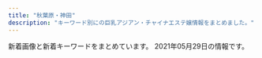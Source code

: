```yaml
---
title: "秋葉原・神田"
description: "キーワード別にの巨乳アジアン・チャイナエステ嬢情報をまとめました。"
---
```


新着画像と新着キーワードをまとめています。
2021年05月29日の情報です。

<DmmAffiliateIns />
<KeywordTable
  shops={
    [
    {
        "img_links": [
            "http://refresh-salon.tokyo/images/st/st_mariko.jpg",
            "http://refresh-salon.tokyo/images/st/st_yuuna.jpg",
            "http://refresh-salon.tokyo/images/st/st_aiko.jpg",
            "http://refresh-salon.tokyo/images/st/st_koko.jpg",
            "http://refresh-salon.tokyo/images/st/st_risa.jpg",
            "http://refresh-salon.tokyo/images/st/st_nana.jpg",
            "http://refresh-salon.tokyo/images/topimage/main2.jpg",
            "http://refresh-salon.tokyo/images/st/st_miko.jpg",
            "http://refresh-salon.tokyo/images/st/st_anna.jpg",
            "http://refresh-salon.tokyo/images/st/st_rin.jpg",
            "http://refresh-salon.tokyo/images/st/st_mei.jpg",
            "http://refresh-salon.tokyo/images/st/st_momo.jpg",
            "http://refresh-salon.tokyo/images/st/st_miya.jpg",
            "http://refresh-salon.tokyo/images/st/st_junko.jpg",
            "http://refresh-salon.tokyo/images/st/st_saya.jpg"
        ],
        "name": "\u3082\u307f\u697d",
        "station": "JR\u795e\u7530\u99c5\u897f\u53e3",
        "keywords": {
            "E": 5,
            "\u4e73": 4,
            "F": 4,
            "D": 18,
            "G": 4,
            "C": 41,
            "\u5de8\u4e73": 2,
            "\u80f8": 3
        },
        "url": "http://refresh-salon.tokyo/"
    },
    {
        "img_links": [
            "http://belire.este.work/nav-005.png",
            "http://belire.este.work/tel.png",
            "http://belire.este.work/s.jpg",
            "http://belire.este.work/2/uploadimg/1617950122.jpg",
            "http://belire.este.work/2/uploadimg/1610605808.jpg",
            "http://belire.este.work/2/uploadimg/1610605976.jpg",
            "http://belire.este.work/2/uploadimg/1610605327.jpg",
            "http://belire.este.work/no.png",
            "http://belire.este.work/nav-001.png",
            "http://belire.este.work/2/uploadimg/1615208613.jpg",
            "http://belire.este.work/2/uploadimg/1615207989.jpeg",
            "http://belire.este.work/2/uploadimg/1610605742.jpg",
            "http://belire.este.work/nav-006.png",
            "http://belire.este.work/2/uploadimg/1610605548.jpg",
            "http://belire.este.work/2/uploadimg/1610605781.jpg",
            "http://belire.este.work/nav-003.png",
            "http://belire.este.work/2/uploadimg/1610605371.jpg",
            "http://belire.este.work/2/uploadimg/1610605615.jpg",
            "http://belire.este.work/2/uploadimg/1610605894.jpg",
            "http://belire.este.work/nav-004.png",
            "http://belire.este.work/2/uploadimg/1610605467.jpg",
            "http://belire.este.work/2/uploadimg/1610605582.jpg",
            "http://belire.este.work/2/uploadimg/1610605644.jpg",
            "http://belire.este.work/nav-002.png",
            "http://belire.este.work/2/uploadimg/1610605503.jpg"
        ],
        "station": "JR\u79cb\u8449\u539f\u99c5\u662d\u548c\u901a\u308a\u53e3",
        "keywords": {
            "D": 13,
            "83": 1,
            "98": 1,
            "C": 1,
            "G": 1,
            "86": 14,
            "\u30bb\u30af\u30b7\u30fc": 1
        },
        "name": "BELIRE \uff5e\u30d9\u30ea\u30fc\u30eb\uff5e",
        "url": "http://belire.este.work/"
    },
    {
        "img_links": [
            "http://junpu.jpest.net/images/telhead.jpg",
            "http://junpuadmin.jpest.net/uploads/2021/04/FF662B56-20CE-482B-9517-98A6DB2CC26A-e1619497814830.jpeg",
            "http://junpuadmin.jpest.net/uploads/2021/03/641F6A7D-7990-40AA-AE7C-380F7849AD7D-e1617202823729.jpeg",
            "http://junpuadmin.jpest.net/uploads/2021/04/5958DE27-066A-4782-B520-C093141DC898.jpeg",
            "http://junpuadmin.jpest.net/uploads/2021/05/523D3BC3-8159-4983-A1AB-E39505943B34-e1620651804304.jpeg",
            "http://junpuadmin.jpest.net/uploads/2021/04/553AF37D-7AB5-42D8-81C8-0BFF8A42C3A0-e1619497784482.jpeg",
            "http://junpu.jpest.net/images/telb1.jpg",
            "http://junpu.jpest.net/images/tt.jpg",
            "http://junpuadmin.jpest.net/uploads/2021/03/5.jpeg",
            "http://junpu.jpest.net/images/b1.jpg",
            "http://junpuadmin.jpest.net/uploads/2021/03/6.jpeg",
            "http://junpu.jpest.net/images/footer.jpg",
            "http://junpuadmin.jpest.net/uploads/2021/03/2.jpeg",
            "http://junpuadmin.jpest.net/uploads/2021/05/CA1470F1-778B-4224-B6DC-D7AEF7F2CD8C-e1620652051444.jpeg",
            "http://junpuadmin.jpest.net/uploads/2021/03/4.jpeg",
            "http://junpu.jpest.net/images/sys.png",
            "http://junpuadmin.jpest.net/uploads/2021/03/9D21D2BE-93E6-4BA6-A5ED-CE87FADAEED5-e1617202846703.jpeg",
            "http://junpuadmin.jpest.net/uploads/2021/05/7E5BBF8A-03C2-400D-ADFB-CD31D0419175-e1620651829966.jpeg",
            "http://junpu.jpest.net/images/head.jpg",
            "http://junpu.jpest.net/images/tiao.jpg",
            "http://junpu.jpest.net/images/r4.jpg",
            "http://junpuadmin.jpest.net/uploads/2021/03/3-1.jpeg",
            "http://junpuadmin.jpest.net/uploads/2021/03/7.jpeg"
        ],
        "name": "\u795e\u7530\u5b66\u5712",
        "station": "JR\u795e\u7530\u99c5\u5317\u53e3",
        "url": "http://junpu.jpest.net/",
        "keywords": {
            "87": 1,
            "90": 1,
            "C": 3,
            "88": 2,
            "89": 1,
            "D": 2
        }
    },
    {
        "name": "\u30d1\u30f3\u30c0\u30de\u30c3\u30b5\u30fc\u30b8",
        "keywords": {},
        "station": "JR\u79cb\u8449\u539f\u99c5\u662d\u548c\u901a\u308a\u53e3",
        "url": "https://yumegokochi1.com/",
        "img_links": [
            "https://yumegokochi1.com/_src/49451739/s__37322773.jpg",
            "https://yumegokochi1.com/_src/49451708/img20200921221149975618.png",
            "https://yumegokochi1.com/_src/49451690/tel.png",
            "https://yumegokochi1.com/_src/49451714/img20200920211111185467.png",
            "https://yumegokochi1.com/_src/49451710/gettyimages-1124713982.jpg",
            "https://yumegokochi1.com/_src/55217511/0c95e25e-714f-4694-8eef-4c2b56b7b26d.jpg",
            "https://yumegokochi1.com/_src/49451698/img20200920211111185467.png",
            "https://yumegokochi1.com/_src/49451751/s__37707790.jpg",
            "https://yumegokochi1.com/_src/49451704/img20200921221149975618.png",
            "https://yumegokochi1.com/_src/49451706/img20200921221149975618.png",
            "https://yumegokochi1.com/_src/49800727/1.jpg",
            "https://yumegokochi1.com/_src/55217509/1195bb54-42ae-4ce1-a948-abcf52be2a7c.jpg",
            "https://yumegokochi1.com/_src/49801147/1.jpg",
            "https://yumegokochi1.com/_src/55217501/6990384c-3515-4833-8cda-d2f79c2cc75a.jpg",
            "https://yumegokochi1.com/_src/55217503/426fd58b-9de8-45c4-a8e1-43f1d9723af9.jpg",
            "https://yumegokochi1.com/_src/49451694/img20200920141422782540.png",
            "https://yumegokochi1.com/_src/53271233/hinamatsuri.png",
            "https://yumegokochi1.com/_src/55217505/2c753258-4b4a-4436-bb01-dddebc1a6933.jpg",
            "https://yumegokochi1.com/_src/55217507/214f3b06-7a93-4435-b67c-653f20247784.jpg",
            "https://yumegokochi1.com/_src/49451762/9dfc3519-db15-4421-9d5a-72bca41cf758.jpg",
            "https://yumegokochi1.com/_src/49451725/img20200920211111185467.png",
            "https://yumegokochi1.com/_src/49451712/gettyimages-1124713982.jpg",
            "https://yumegokochi1.com/_src/49451804/9dfc3519-db15-4421-9d5a-72bca41cf758.jpg"
        ]
    },
    {
        "img_links": [
            "http://chou-massage.work/img/st4.jpg",
            "http://chou-massage.work/sp/img/acc.jpg",
            "http://chou-massage.work/sp/img/mo.png",
            "http://chou-massage.work/img/sta15.jpg",
            "http://chou-massage.work/img/mo.png",
            "http://chou-massage.work/sp/img/sta2.jpg",
            "http://chou-massage.work/sp/img/st3.jpg",
            "http://chou-massage.work/img/koko_468x60.png",
            "http://chou-massage.work/sp/img/fla-2.jpg",
            "http://chou-massage.work/img/st3.jpg",
            "http://chou-massage.work/sp/img/st1.jpg",
            "http://chou-massage.work/sp/img/sta1.jpg",
            "http://chou-massage.work/sp/img/sta4.jpg",
            "http://chou-massage.work/sp/img/koko_468x60.png",
            "http://chou-massage.work/sp/img/st14.jpg",
            "http://chou-massage.work/img/st15.jpg",
            "http://chou-massage.work/img/fla-2.jpg",
            "http://chou-massage.work/img/sta4.jpg",
            "http://chou-massage.work/sp/img/botton.jpg",
            "http://chou-massage.work/img/fla-1.jpg",
            "http://chou-massage.work/sp/img/sta12.jpg",
            "http://chou-massage.work/sp/img/sta14.jpg",
            "http://chou-massage.work/img/sta12.jpg",
            "http://chou-massage.work/sp/img/st2.jpg",
            "http://chou-massage.work/img/sta2.jpg",
            "http://chou-massage.work/sp/img/sta15.jpg",
            "http://chou-massage.work/img/nos.jpg",
            "http://chou-massage.work/sp/img/st15.jpg",
            "http://chou-massage.work/img/botton.jpg",
            "http://chou-massage.work/img/st14.jpg",
            "http://chou-massage.work/img/st12.jpg",
            "http://chou-massage.work/sp/img/sta17.jpg",
            "http://chou-massage.work/img/sta17.jpg",
            "http://chou-massage.work/img/fla-3.jpg",
            "http://chou-massage.work/sp/img/fla-3.jpg",
            "http://chou-massage.work/img/sta3.jpg",
            "http://chou-massage.work/sp/img/st4.jpg",
            "http://chou-massage.work/sp/img/nos.jpg",
            "http://chou-massage.work/sp/img/fla-1.jpg",
            "http://chou-massage.work/sp/img/st12.jpg",
            "http://chou-massage.work/img/sta14.jpg",
            "http://chou-massage.work/img/acc.jpg",
            "http://chou-massage.work/sp/img/st17.jpg",
            "http://chou-massage.work/sp/img/sta3.jpg",
            "http://chou-massage.work/img/st1.jpg",
            "http://chou-massage.work/img/st17.jpg",
            "http://chou-massage.work/img/sta1.jpg",
            "http://chou-massage.work/img/st2.jpg"
        ],
        "url": "http://chou-massage.work/",
        "station": "JR\u795e\u7530\u99c5\u897f\u53e3",
        "keywords": {
            "F": 2,
            "87": 4,
            "86": 10,
            "D": 12,
            "E": 10,
            "88": 8,
            "85": 2,
            "C": 30
        },
        "name": "\u8776"
    },
    {
        "img_links": [
            "http://yu-ai.work/img/st22.jpg",
            "http://yu-ai.work/img/st24.jpg",
            "http://yu-ai.work/img/sta17.jpg",
            "http://yu-ai.work/img/sta14.jpg",
            "http://yu-ai.work/img/st15.jpg",
            "http://yu-ai.work/img/sc15.jpg",
            "http://yu-ai.work/img/sta23.jpg",
            "http://yu-ai.work/sp/img/acc2.jpg",
            "http://yu-ai.work/img/sc10.jpg",
            "http://yu-ai.work/img/st010.jpg",
            "http://yu-ai.work/img/sc9.jpg",
            "http://yu-ai.work/sp/img/sys.jpg",
            "http://yu-ai.work/img/st0013.jpg",
            "http://yu-ai.work/img/sta13.jpg",
            "http://yu-ai.work/img/st14.jpg",
            "http://yu-ai.work/sp/img/t-r.jpg",
            "http://yu-ai.work/sp/img/pc.jpg",
            "http://yu-ai.work/sp/img/add.jpg",
            "http://yu-ai.work/img/st16.jpg",
            "http://yu-ai.work/img/sta12.jpg",
            "http://yu-ai.work/sp/img/sta24.jpg",
            "http://yu-ai.work/img/st019.jpg",
            "http://yu-ai.work/sp/img/sta9.jpg",
            "http://yu-ai.work/sp/img/p24.jpg",
            "http://yu-ai.work/sp/img/sta23.jpg",
            "http://yu-ai.work/img/sta22.jpg",
            "http://yu-ai.work/sp/img/sta14.jpg",
            "http://yu-ai.work/img/sc19.jpg",
            "http://yu-ai.work/img/st19.jpg",
            "http://yu-ai.work/img/sc22.jpg",
            "http://yu-ai.work/img/sc18.jpg",
            "http://yu-ai.work/sp/img/sta20.jpg",
            "http://yu-ai.work/img/sc16.jpg",
            "http://yu-ai.work/sp/img/botton.jpg",
            "http://yu-ai.work/img/st13.jpg",
            "http://yu-ai.work/img/st9.jpg",
            "http://yu-ai.work/sp/img/sta15.jpg",
            "http://yu-ai.work/sp/img/t-o.jpg",
            "http://yu-ai.work/sp/img/sta16.jpg",
            "http://yu-ai.work/sp/img/sta12.jpg",
            "http://yu-ai.work/img/botton.jpg",
            "http://yu-ai.work/sp/img/info.jpg",
            "http://yu-ai.work/img/st0012.jpg",
            "http://yu-ai.work/img/sta24.jpg",
            "http://yu-ai.work/img/acc1.jpg",
            "http://yu-ai.work/img/st20.jpg",
            "http://yu-ai.work/img/st009.jpg",
            "http://yu-ai.work/img/sta9.jpg",
            "http://yu-ai.work/sp/img/sta22.jpg",
            "http://yu-ai.work/img/st12.jpg",
            "http://yu-ai.work/img/sta10.jpg",
            "http://yu-ai.work/img/st00022.jpg",
            "http://yu-ai.work/sp/img/cam.jpg",
            "http://yu-ai.work/img/st09.jpg",
            "http://yu-ai.work/sp/img/p10.jpg",
            "http://yu-ai.work/img/st0022.jpg",
            "http://yu-ai.work/img/sta20.jpg",
            "http://yu-ai.work/img/st014.jpg",
            "http://yu-ai.work/sp/img/sta13.jpg",
            "http://yu-ai.work/img/st17.jpg",
            "http://yu-ai.work/img/st0018.jpg",
            "http://yu-ai.work/img/st23.jpg",
            "http://yu-ai.work/sp/img/acc1.jpg",
            "http://yu-ai.work/sp/img/p18.jpg",
            "http://yu-ai.work/img/st020.jpg",
            "http://yu-ai.work/sp/img/t-t.jpg",
            "http://yu-ai.work/sp/img/t-s.jpg",
            "http://yu-ai.work/img/sta19.jpg",
            "http://yu-ai.work/sp/img/pic.jpg",
            "http://yu-ai.work/img/st10.jpg",
            "http://yu-ai.work/img/acc2.jpg",
            "http://yu-ai.work/img/sta18.jpg",
            "http://yu-ai.work/img/sc20.jpg",
            "http://yu-ai.work/sp/img/p23.jpg",
            "http://yu-ai.work/img/sta16.jpg",
            "http://yu-ai.work/img/st013.jpg",
            "http://yu-ai.work/sp/img/sta17.jpg",
            "http://yu-ai.work/sp/img/sta18.jpg",
            "http://yu-ai.work/img/men-es-ran.jpg",
            "http://yu-ai.work/img/st015.jpg",
            "http://yu-ai.work/img/sc23.jpg",
            "http://yu-ai.work/sp/img/sta10.jpg",
            "http://yu-ai.work/img/fla.jpg",
            "http://yu-ai.work/img/sc24.jpg",
            "http://yu-ai.work/img/acc3.jpg",
            "http://yu-ai.work/sp/img/tit.jpg",
            "http://yu-ai.work/sp/img/tel.jpg",
            "http://yu-ai.work/img/sta15.jpg",
            "http://yu-ai.work/sp/img/acc3.jpg",
            "http://yu-ai.work/img/sc13.jpg",
            "http://yu-ai.work/sp/img/t-a.jpg",
            "http://yu-ai.work/img/head.jpg",
            "http://yu-ai.work/sp/img/time.jpg",
            "http://yu-ai.work/img/st022.jpg",
            "http://yu-ai.work/img/sc17.jpg",
            "http://yu-ai.work/img/sc12.jpg",
            "http://yu-ai.work/img/st012.jpg",
            "http://yu-ai.work/img/nos.jpg",
            "http://yu-ai.work/img/sc14.jpg",
            "http://yu-ai.work/sp/img/sta19.jpg"
        ],
        "keywords": {
            "D": 29,
            "C": 30,
            "F": 1,
            "85": 24,
            "89": 1,
            "E": 3,
            "87": 6,
            "84": 6,
            "86": 5
        },
        "url": "http://yu-ai.work/",
        "station": "JR\u79cb\u8449\u539f\u99c5\u662d\u548c\u901a\u308a\u53e3",
        "name": "\u7652\u611b"
    },
    {
        "name": "AKB",
        "img_links": [
            "http://x-akb.info/img/st35.jpg",
            "http://x-akb.info/img/t2.jpg",
            "http://x-akb.info/img/st46.jpg",
            "http://x-akb.info/img/p-43.jpg",
            "http://x-akb.info/img/st0035.jpg",
            "http://x-akb.info/img/st50.jpg",
            "http://x-akb.info/img/t3.jpg",
            "http://x-akb.info/img/st043.jpg",
            "http://x-akb.info/img/p-44.jpg",
            "http://x-akb.info/img/p-50.jpg",
            "http://x-akb.info/img/p-49.jpg",
            "http://x-akb.info/img/st36.jpg",
            "http://x-akb.info/img/st035.jpg",
            "http://x-akb.info/img/st44.jpg",
            "http://x-akb.info/img/p-36.jpg",
            "http://x-akb.info/img/p-45.jpg",
            "http://asakusabashi.analytics.qlook.net/counter.png",
            "http://x-akb.info/img/p-35.jpg",
            "http://x-akb.info/img/st34.jpg",
            "http://x-akb.info/img/st49.jpg",
            "http://x-akb.info/img/st42.jpg",
            "http://x-akb.info/img/st0043.jpg",
            "http://x-akb.info/img/bottom.png",
            "http://x-akb.info/img/p-40.jpg",
            "http://x-akb.info/img/st45.jpg",
            "http://x-akb.info/img/p-46.jpg",
            "http://x-akb.info/img/p-34.jpg",
            "http://x-akb.info/img/st40.jpg",
            "http://x-akb.info/img/p-42.jpg",
            "http://x-akb.info/img/mo.png",
            "http://x-akb.info/img/nos.jpg",
            "http://x-akb.info/img/t1.jpg"
        ],
        "keywords": {
            "85": 1,
            "F": 1,
            "84": 1,
            "86": 4,
            "D": 10,
            "87": 5,
            "C": 19
        },
        "url": "http://x-akb.info/",
        "station": "JR\u6d45\u8349\u6a4b\u99c5\u6771\u53e3"
    },
    {
        "station": "\u6d45\u8349\u6a4b\u99c5",
        "img_links": [
            "http://yume-massage.info/sp/img/info.jpg",
            "http://yume-massage.info/sp/img/kan.jpg",
            "http://yume-massage.info/sp/img/s1.jpg",
            "http://yume-massage.info/sp/img/sys.jpg",
            "http://yume-massage.info/img/st10.jpg",
            "http://yume-massage.info/sp/img/add.jpg",
            "http://yume-massage.info/sp/img/tit.jpg",
            "http://yume-massage.info/img/mo.png",
            "http://yume-massage.info/img/xmas.png",
            "http://yume-massage.info/sp/img/p-9.jpg",
            "http://yume-massage.info/sp/img/s10.jpg",
            "http://yume-massage.info/sp/img/add2.jpg",
            "http://yume-massage.info/img/st3.jpg",
            "http://yume-massage.info/img/st5.jpg",
            "http://yume-massage.info/img/s1.jpg",
            "http://yume-massage.info/sp/img/t-o.jpg",
            "http://yume-massage.info/sp/img/botton.jpg",
            "http://yume-massage.info/img/sta7.jpg",
            "http://yume-massage.info/sp/img/s6.jpg",
            "http://yume-massage.info/img/sta9.jpg",
            "http://yume-massage.info/sp/img/cam.jpg",
            "http://yume-massage.info/img/s4.jpg",
            "http://yume-massage.info/img/sta1.jpg",
            "http://yume-massage.info/sp/img/tel.jpg",
            "http://yume-massage.info/img/st1.jpg",
            "http://yume-massage.info/img/st06.jpg",
            "http://yume-massage.info/img/r9.jpg",
            "http://yume-massage.info/img/s10.jpg",
            "http://yume-massage.info/sp/img/t-a.jpg",
            "http://yume-massage.info/sp/img/s4.jpg",
            "http://yume-massage.info/sp/img/t-s.jpg",
            "http://yume-massage.info/sp/img/t-t.jpg",
            "http://yume-massage.info/img/sta8.jpg",
            "http://yume-massage.info/img/st6.jpg",
            "http://yume-massage.info/sp/img/p-6.jpg",
            "http://yume-massage.info/sp/img/s8.jpg",
            "http://yume-massage.info/img/s9.jpg",
            "http://yume-massage.info/img/kan.jpg",
            "http://yume-massage.info/sp/img/time.jpg",
            "http://yume-massage.info/img/sta10.jpg",
            "http://yume-massage.info/sp/img/t-r.jpg",
            "http://yume-massage.info/sp/img/s9.jpg",
            "http://yume-massage.info/img/botton.jpg",
            "http://yume-massage.info/img/s6.jpg",
            "http://yume-massage.info/img/st8.jpg",
            "http://yume-massage.info/img/head.jpg",
            "http://yume-massage.info/img/head2.jpg",
            "http://yume-massage.info/sp/img/pc.jpg",
            "http://yume-massage.info/img/st9.jpg",
            "http://yume-massage.info/img/st4.jpg",
            "http://yume-massage.info/img/nos.jpg",
            "http://yume-massage.info/img/s7.jpg",
            "http://yume-massage.info/sp/img/s7.jpg",
            "http://yume-massage.info/img/sta6.jpg",
            "http://yume-massage.info/sp/img/p-10.jpg",
            "http://yume-massage.info/img/st7.jpg",
            "http://yume-massage.info/img/st2.jpg",
            "http://yume-massage.info/img/sta4.jpg",
            "http://yume-massage.info/img/s8.jpg",
            "http://yume-massage.info/sp/img/pic.jpg"
        ],
        "keywords": {
            "D": 7,
            "84": 3,
            "88": 3,
            "87": 6,
            "86": 3,
            "C": 20,
            "85": 2,
            "E": 7
        },
        "url": "http://yume-massage.info/",
        "name": "\u5922"
    },
    {
        "url": "http://www.asakusabashi-est.xyz/",
        "img_links": [
            "http://www.asakusabashi-est.xyz/images/staff/6.jpg",
            "http://www.asakusabashi-est.xyz/images/top/t2.jpg",
            "http://www.asakusabashi-est.xyz/images/top/t3.png",
            "http://www.asakusabashi-est.xyz/images/index-aridel_07.jpg",
            "http://www.asakusabashi-est.xyz/images/index-aridel_20.jpg",
            "http://www.asakusabashi-est.xyz/images/index-aridel_10.jpg",
            "http://www.asakusabashi-est.xyz/images/index-aridel_18.jpg",
            "http://www.asakusabashi-est.xyz/images/shop/zi3.png",
            "http://www.asakusabashi-est.xyz/images/shop/zi4.png",
            "http://www.asakusabashi-est.xyz/images/staff/4/3.jpg",
            "http://www.asakusabashi-est.xyz/images/nav/lanmu-t-st.jpg",
            "http://www.asakusabashi-est.xyz/images/idnex-down/index-down-if_07.jpg",
            "http://www.asakusabashi-est.xyz/images/nav/lanmu-t-job.jpg",
            "http://www.asakusabashi-est.xyz/images/staff/4/4.jpg",
            "http://www.asakusabashi-est.xyz/images/idnex-down/index-down-if_12.jpg",
            "http://www.asakusabashi-est.xyz/images/sys/lanmu-zi-s7.png",
            "http://www.asakusabashi-est.xyz/images/staff/4/2.jpg",
            "http://www.asakusabashi-est.xyz/images/shop/zi2.png",
            "http://www.asakusabashi-est.xyz/images/index-aridel_24.jpg",
            "http://www.asakusabashi-est.xyz/images/nav/lanmu-t-sys.jpg",
            "http://www.asakusabashi-est.xyz/images/idnex-down/index-down-if_05.jpg",
            "http://www.asakusabashi-est.xyz/images/shop/zi.png",
            "http://www.asakusabashi-est.xyz/images/staff/2/moro/moro.jpg",
            "http://www.asakusabashi-est.xyz/images/index-aridel_02.jpg",
            "http://www.asakusabashi-est.xyz/images/idnex-down/index-down-if_03.jpg",
            "http://www.asakusabashi-est.xyz/images/staff/akira.jpg",
            "http://www.asakusabashi-est.xyz/images/top/t3.jpg"
        ],
        "keywords": {
            "84": 1
        },
        "name": "Oualia\u30fb\u30af\u30aa\u30ea\u30a2",
        "station": "JR\u6d45\u8349\u6a4b\u99c5\u6771\u53e3"
    },
    {
        "url": "http://www.lovegarden-s.info/",
        "name": "\u30e9\u30d6\u30ac\u30fc\u30c7\u30f3",
        "keywords": {
            "86": 4,
            "88": 2,
            "87": 6,
            "D": 12,
            "85": 2
        },
        "img_links": [
            "http://www.lovegarden-s.info/photo/201602/14547356612012610027.jpg",
            "http://www.lovegarden-s.info/img/return.png",
            "http://www.lovegarden-s.info/photo/home/4831576458331.jpg",
            "http://www.lovegarden-s.info/img/img1.png",
            "http://www.lovegarden-s.info/photo/home/4781579678186.jpg",
            "http://www.lovegarden-s.info/img/staff.png",
            "http://www.lovegarden-s.info/img/re2.png",
            "http://www.lovegarden-s.info/photo/home/8651455104921.jpg",
            "http://www.lovegarden-s.info/photo/home/9601430403087.jpg",
            "http://www.lovegarden-s.info/photo/201602/1455104915985663806.jpg",
            "http://www.lovegarden-s.info/photo/201912/15764583101976861511.jpg",
            "http://www.lovegarden-s.info/img/link.png",
            "http://www.lovegarden-s.info/img/top.png",
            "http://www.lovegarden-s.info/img/info.png",
            "http://www.lovegarden-s.info/photo/201303/13635212582036100355.jpg",
            "http://www.lovegarden-s.info/photo/201504/1430403080602083079.jpg",
            "http://www.lovegarden-s.info/photo/home/8901454735680.jpg",
            "http://www.lovegarden-s.info/img/pic_info.png",
            "http://www.lovegarden-s.info/img/img2.png",
            "http://www.lovegarden-s.info/photo/202001/15796781601253232552.jpg",
            "http://www.lovegarden-s.info/photo/202002/1580969705245014003.jpeg",
            "http://www.lovegarden-s.info/photo/home/9871580969716.jpg",
            "http://www.lovegarden-s.info/photo/home/4141363521266.jpg"
        ],
        "station": "JR\u79cb\u8449\u539f\u99c5\u662d\u548c\u901a\u308a\u53e3"
    },
    {
        "img_links": [
            "http://nene-kanda.net/images/2.jpg",
            "http://nene-kanda.net/images/3.jpg",
            "http://nene-kanda.net/images/st/st_mirei.jpg",
            "http://nene-kanda.net/images/st/st_ruru.jpg",
            "http://nene-kanda.net/images/st/st_mimi.jpg",
            "http://nene-kanda.net/images/st/st_mie.jpg",
            "http://nene-kanda.net/images/topimage/subimage.jpg",
            "http://nene-kanda.net/images/topimage/topimage.jpg",
            "http://nene-kanda.net/images/st/st_hitomi.jpg",
            "http://nene-kanda.net/images/st/st_marumi.jpg",
            "http://nene-kanda.net/images/st/st_saki.jpg",
            "http://nene-kanda.net/images/share/pagetop.png",
            "http://nene-kanda.net/images/st/st_miki.jpg",
            "http://nene-kanda.net/images/4.jpg",
            "http://nene-kanda.net/images/st/st_rumi.jpg",
            "http://nene-kanda.net/images/share/tel.png",
            "http://nene-kanda.net/images/st/st_mao.jpg",
            "http://nene-kanda.net/images/share/sptel.png",
            "http://nene-kanda.net/images/1.jpg"
        ],
        "station": "JR\u795e\u7530\u99c5\u5317\u53e3",
        "keywords": {
            "F": 4,
            "D": 19,
            "C": 43,
            "E": 4
        },
        "name": "NeNe\uff5e\u30cd\u30cd\uff5e",
        "url": "http://nene-kanda.net/index.html"
    },
    {
        "name": "\u96a0\u308c\u5bb6",
        "station": "JR\u79cb\u8449\u539f\u99c5\u662d\u548c\u901a\u308a\u53e3",
        "img_links": [
            "http://jasmine-massage.info/img/s214.jpg",
            "http://jasmine-massage.info/i/img/r1.jpg",
            "http://jasmine-massage.info/i/img/sta213.jpg",
            "http://jasmine-massage.info/img/sta211.jpg",
            "http://jasmine-massage.info/img/st213.jpg",
            "http://jasmine-massage.info/i/img/r2.jpg",
            "http://jasmine-massage.info/img/head.jpg",
            "http://jasmine-massage.info/img/sj.jpg",
            "http://jasmine-massage.info/i/img/st211.jpg",
            "http://jasmine-massage.info/img/st214.jpg",
            "http://jasmine-massage.info/i/img/sta215.jpg",
            "http://jasmine-massage.info/i/img/sta211.jpg",
            "http://jasmine-massage.info/img/s213.jpg",
            "http://jasmine-massage.info/i/img/r4.jpg",
            "http://jasmine-massage.info/img/sta214.jpg",
            "http://jasmine-massage.info/img/st215.jpg",
            "http://jasmine-massage.info/i/img/r3.jpg",
            "http://jasmine-massage.info/img/sta215.jpg",
            "http://jasmine-massage.info/img/s215.jpg",
            "http://jasmine-massage.info/img/mo.png",
            "http://jasmine-massage.info/img/sta213.jpg",
            "http://jasmine-massage.info/img/st211.jpg",
            "http://jasmine-massage.info/i/img/sta214.jpg",
            "http://jasmine-massage.info/img/botton.jpg",
            "http://jasmine-massage.info/img/nos.jpg",
            "http://jasmine-massage.info/img/s211.jpg"
        ],
        "url": "http://jasmine-massage.info/",
        "keywords": {
            "D": 4,
            "86": 3,
            "87": 1,
            "85": 4,
            "C": 15
        }
    },
    {
        "img_links": [
            "http://genkidou.work/img/fla-2.jpg",
            "http://genkidou.work/img/fla.jpg",
            "http://genkidou.work/img/st16.jpg",
            "http://genkidou.work/img/st6.jpg",
            "http://genkidou.work/img/acc2.jpg",
            "http://genkidou.work/sp/img/pic.jpg",
            "http://genkidou.work/sp/img/p10.jpg",
            "http://genkidou.work/sp/img/st23.jpg",
            "http://genkidou.work/img/sta2.jpg",
            "http://genkidou.work/img/koko_468x60.png",
            "http://genkidou.work/sp/img/koko_234x60.png",
            "http://genkidou.work/sp/img/t-s.jpg",
            "http://genkidou.work/sp/img/acc4.jpg",
            "http://genkidou.work/sp/img/t-o.jpg",
            "http://genkidou.work/img/st20.jpg",
            "http://genkidou.work/img/st0011.jpg",
            "http://genkidou.work/img/sta27.jpg",
            "http://genkidou.work/sp/img/sys.jpg",
            "http://genkidou.work/sp/img/acc6.jpg",
            "http://genkidou.work/img/body2.jpg",
            "http://genkidou.work/img/fla-1.jpg",
            "http://genkidou.work/img/sta23.jpg",
            "http://genkidou.work/img/acc5.jpg",
            "http://genkidou.work/sp/img/sch.jpg",
            "http://genkidou.work/img/st27.jpg",
            "http://genkidou.work/img/sta10.jpg",
            "http://genkidou.work/sp/img/st20.jpg",
            "http://genkidou.work/img/st2.jpg",
            "http://genkidou.work/img/sta16.jpg",
            "http://genkidou.work/img/acc1.jpg",
            "http://genkidou.work/img/mo.png",
            "http://genkidou.work/sp/img/acc1.jpg",
            "http://genkidou.work/img/s2.jpg",
            "http://genkidou.work/img/fla-3.jpg",
            "http://genkidou.work/img/sta11.jpg",
            "http://genkidou.work/sp/img/info.jpg",
            "http://genkidou.work/sp/img/st6.jpg",
            "http://genkidou.work/sp/img/st27.jpg",
            "http://genkidou.work/sp/img/st16.jpg",
            "http://genkidou.work/img/st011.jpg",
            "http://genkidou.work/sp/img/acc2.jpg",
            "http://genkidou.work/sp/img/t-r.jpg",
            "http://genkidou.work/sp/img/tel.jpg",
            "http://genkidou.work/img/st010.jpg",
            "http://genkidou.work/img/sta6.jpg",
            "http://genkidou.work/img/st22.jpg",
            "http://genkidou.work/img/st23.jpg",
            "http://genkidou.work/img/acc6.jpg",
            "http://genkidou.work/img/head.jpg",
            "http://genkidou.work/img/acc4.jpg",
            "http://genkidou.work/sp/img/p20.jpg",
            "http://genkidou.work/sp/img/tit.jpg",
            "http://genkidou.work/sp/img/t-a.jpg",
            "http://genkidou.work/sp/img/acc3.jpg",
            "http://genkidou.work/sp/img/time.jpg",
            "http://genkidou.work/img/sta22.jpg",
            "http://genkidou.work/img/acc3.jpg",
            "http://genkidou.work/sp/img/st10.jpg",
            "http://genkidou.work/sp/img/t-t.jpg",
            "http://genkidou.work/sp/img/st2.jpg",
            "http://genkidou.work/sp/img/add.jpg",
            "http://genkidou.work/sp/img/pc.jpg",
            "http://genkidou.work/img/sta20.jpg",
            "http://genkidou.work/sp/img/st22.jpg",
            "http://genkidou.work/sp/img/acc5.jpg",
            "http://genkidou.work/img/s5.jpg",
            "http://genkidou.work/sp/img/cam.jpg",
            "http://genkidou.work/img/s4.jpg",
            "http://genkidou.work/img/botton.jpg",
            "http://genkidou.work/sp/img/st11.jpg",
            "http://genkidou.work/sp/img/botton.jpg",
            "http://genkidou.work/img/s1.jpg",
            "http://genkidou.work/sp/img/p27.jpg"
        ],
        "name": "\u5143\u6c17\u5802\uff5e\u3052\u3093\u304d\u3069\u3046\uff5e",
        "keywords": {
            "85": 1,
            "88": 6,
            "C": 16,
            "87": 6,
            "H": 1,
            "86": 4,
            "91": 5,
            "D": 10,
            "E": 2,
            "F": 8
        },
        "station": "JR\u795e\u7530\u99c5\u897f\u53e3",
        "url": "http://genkidou.work/"
    },
    {
        "img_links": [
            "http://esthe-aroma.pink/img/cg011.jpg",
            "http://esthe-aroma.pink/img/m3.jpg",
            "http://esthe-aroma.pink/img/cg06.jpg",
            "http://esthe-aroma.pink/img/cg02.jpg",
            "http://esthe-aroma.pink/img/top.jpg",
            "http://esthe-aroma.pink/img/cg04.jpg",
            "http://esthe-aroma.pink/img/m20.jpg",
            "http://esthe-aroma.pink/img/stan.png",
            "http://esthe-aroma.pink/img/cg07.jpg",
            "http://esthe-aroma.pink/img/m1.jpg",
            "http://esthe-aroma.pink/img/noo.png",
            "http://esthe-aroma.pink/img/cg05.jpg",
            "http://esthe-aroma.pink/img/m10.jpg",
            "http://esthe-aroma.pink/img/cg021.jpg",
            "http://esthe-aroma.pink/img/m60.jpg",
            "http://esthe-aroma.pink/img/fla.jpg",
            "http://esthe-aroma.pink/img/cg01.jpg",
            "http://esthe-aroma.pink/img/m2.jpg",
            "http://esthe-aroma.pink/img/cg03.jpg",
            "http://esthe-aroma.pink/img/no.png",
            "http://esthe-aroma.pink/img/m4.jpg",
            "http://esthe-aroma.pink/img/m30.jpg",
            "http://esthe-aroma.pink/img/m5.jpg",
            "http://esthe-aroma.pink/img/m6.jpg"
        ],
        "keywords": {
            "D": 4,
            "86": 4,
            "85": 2,
            "C": 2,
            "87": 1,
            "E": 1
        },
        "station": "JR\u795e\u7530\u99c5\u6771\u53e3",
        "name": "\u604b\u306e\u65e5",
        "url": "http://esthe-aroma.pink/"
    },
    {
        "name": "\u5065\u5eb7\u574a",
        "station": "JR\u795e\u7530\u99c5\u5317\u53e3",
        "url": "http://kenkoubo.link",
        "img_links": [
            "http://kenkoubo.link/wp-content/uploads/2017/03/03-1.jpg",
            "http://kenkoubo.link/wp-content/uploads/2017/03/05a.jpg",
            "http://kenkoubo.link/wp-content/uploads/2017/03/08-2.jpg",
            "https://www.mens-anavi.com/img/mens-esthe1.png",
            "http://kenkoubo.link/wp-content/themes/template-salon2/images/telm.png",
            "http://kenkoubo.link/wp-content/uploads/2017/03/08.jpg",
            "http://kenkoubo.link/wp-content/themes/template-salon2/images/camp-bnr4.png",
            "http://kenkoubo.link/wp-content/uploads/2019/05/rin_image_1_syusei-250x375.jpeg",
            "http://kenkoubo.link/wp-content/themes/template-salon2/images/slider1.jpg",
            "http://kenkoubo.link/wp-content/uploads/2017/03/08a.jpg",
            "http://kenkoubo.link/wp-content/uploads/2020/11/yuko_image_syusei-1-250x375.jpg",
            "http://kenkoubo.link/wp-content/uploads/2017/03/05-1-250x375.jpg",
            "http://kenkoubo.link/wp-content/uploads/2019/05/ai_image_1_syusei-900x1600.jpeg",
            "http://kenkoubo.link/wp-content/uploads/2017/03/05.jpg",
            "http://kenkoubo.link/wp-content/themes/template-salon2/images/camp-bnr2.png",
            "http://kenkoubo.link/wp-content/themes/template-salon2/images/05.jpg",
            "http://kenkoubo.link/wp-content/uploads/2021/03/ayaka_01-900x1201.jpeg",
            "http://kenkoubo.link/wp-content/themes/template-salon2/images/info2.png",
            "http://kenkoubo.link/wp-content/uploads/2017/03/09.jpg",
            "http://kenkoubo.link/wp-content/uploads/2020/11/yuko_image_syusei-1.jpg",
            "http://kenkoubo.link/wp-content/themes/template-salon2/images/info.png",
            "http://kenkoubo.link/wp-content/uploads/2017/03/07-1.jpg",
            "http://kenkoubo.link/wp-content/themes/template-salon2/images/pickup-ttl.png",
            "http://kenkoubo.link/wp-content/themes/template-salon2/images/pickup-frame.png",
            "http://kenkoubo.link/wp-content/uploads/2017/03/03-1-250x375.jpg",
            "http://kenkoubo.link/wp-content/uploads/2019/05/ai_image_1_syusei-250x375.jpeg",
            "http://kenkoubo.link/wp-content/themes/template-salon2/images/camp-bnr.png",
            "http://kenkoubo.link/wp-content/uploads/2021/03/ayaka_01-250x375.jpeg",
            "http://kenkoubo.link/wp-content/uploads/2017/03/05-1.jpg",
            "http://kenkoubo.link/wp-content/themes/template-salon2/images/news-ttl.png",
            "http://kenkoubo.link/wp-content/uploads/2017/03/08-250x375.jpg",
            "http://kenkoubo.link/wp-content/uploads/2021/03/ayaka_4.jpeg",
            "http://kenkoubo.link/wp-content/uploads/2019/05/rin_image_1_syusei-900x1600.jpeg",
            "http://kenkoubo.link/wp-content/themes/template-salon2/images/03.jpg",
            "http://kenkoubo.link/wp-content/uploads/2021/03/ayaka_4-300x400.jpeg",
            "http://es-tsudanuma.com/wp-content/uploads/2016/10/massage-de_88_31.jpg",
            "http://kenkoubo.link/wp-content/themes/template-salon2/images/08.jpg",
            "http://kenkoubo.link/wp-content/themes/template-salon2/images/camp-bnr3.png"
        ],
        "keywords": {
            "89": 4,
            "85": 2,
            "90": 2,
            "86": 2,
            "88": 4,
            "C": 8,
            "D": 6
        }
    },
    {
        "img_links": [
            "http://yudokoro.xyz/images/st/st_rara.jpg",
            "http://yudokoro.xyz/images/st/st_yumi.jpg",
            "http://yudokoro.xyz/images/header_main_visual3.jpg",
            "http://yudokoro.xyz/images/concept.jpg",
            "http://yudokoro.xyz/images/st/st_miho.jpg",
            "http://yudokoro.xyz/images/campaign.jpg",
            "http://yudokoro.xyz/images/header_main_visual1.jpg",
            "http://yudokoro.xyz/images/header_main_visual2.jpg",
            "http://yudokoro.xyz/images/st/st_hime.jpg",
            "http://yudokoro.xyz/images/st/st_yuyu.jpg",
            "http://yudokoro.xyz/images/st/st_yui.jpg",
            "http://yudokoro.xyz/images/st/st_maya.jpg",
            "http://yudokoro.xyz/images/st/st_momoka.jpg",
            "http://yudokoro.xyz/images/st/st_miro.jpg",
            "http://yudokoro.xyz/images/header_img.png",
            "http://yudokoro.xyz/images/st/st_hana.jpg",
            "http://yudokoro.xyz/images/st/st_ai.jpg",
            "http://yudokoro.xyz/images/st/st_koko.jpg",
            "http://yudokoro.xyz/images/st/st_yaya.jpg",
            "http://yudokoro.xyz/images/st/st_ao.jpg",
            "http://yudokoro.xyz/images/st/st_mimi.jpg",
            "http://yudokoro.xyz/images/news_image.jpg",
            "http://yudokoro.xyz/images/st/st_narumi.jpg",
            "http://yudokoro.xyz/images/st/st_rena.jpg"
        ],
        "url": "http://yudokoro.xyz/",
        "keywords": {
            "E": 54,
            "G": 27,
            "F": 27,
            "D": 297,
            "C": 54
        },
        "name": "\u7652\u51e6\uff5e\u3086\u3069\u3053\u308d",
        "station": "JR\u795e\u7530\u99c5\u5317\u53e3"
    },
    {
        "keywords": {
            "89": 2,
            "F": 1,
            "C": 1,
            "88": 1,
            "E": 1
        },
        "name": "\u5c11\u5973\u5b66\u5712",
        "url": "http://gakuen.jpest.net/",
        "station": "JR\u79cb\u8449\u539f\u99c5\u662d\u548c\u901a\u308a\u53e3",
        "img_links": [
            "http://gakuen.jpest.net/images/c2.jpg",
            "http://gakuenadmin.jpest.net/uploads/2020/11/202011170741460-e1613281451949.jpg",
            "http://gakuen.jpest.net/images/c3.jpg",
            "http://gakuen.jpest.net/images/c1.jpg",
            "http://gakuenadmin.jpest.net/uploads/2020/11/2020111707403491.jpg",
            "http://gakuenadmin.jpest.net/uploads/2021/04/2021042704474970.jpeg",
            "http://gakuenadmin.jpest.net/uploads/2021/05/2021051012493374-e1620650985115.jpeg",
            "http://gakuenadmin.jpest.net/uploads/2020/11/2020111905172382.jpeg",
            "http://gakuen.jpest.net/images/c5.jpg",
            "http://gakuen.jpest.net/images/c8.jpg",
            "http://gakuen.jpest.net/images/tel.png",
            "http://gakuen.jpest.net/images/c9.jpg",
            "http://gakuenadmin.jpest.net/uploads/2021/01/2021013104094765.jpg",
            "http://gakuenadmin.jpest.net/uploads/2020/11/2020111905143846-e1619439547290.jpeg",
            "http://gakuen.jpest.net/images/c7.jpg",
            "http://gakuenadmin.jpest.net/uploads/2021/01/2021013104085726.jpg",
            "http://gakuenadmin.jpest.net/uploads/2021/04/2021042704423988.jpeg",
            "http://gakuenadmin.jpest.net/uploads/2021/03/2021032214491843-e1616424582330.jpeg",
            "http://gakuenadmin.jpest.net/uploads/2021/02/2021021405363587.jpeg",
            "http://gakuen.jpest.net/images/c4.jpg",
            "http://gakuen.jpest.net/images/c6.jpg",
            "http://gakuenadmin.jpest.net/uploads/2021/05/2021051012490765-e1620650958463.jpeg",
            "http://gakuenadmin.jpest.net/uploads/2021/04/2021042704442715-e1619498692111.jpeg",
            "http://gakuenadmin.jpest.net/uploads/2020/11/g4.jpg",
            "http://gakuen.jpest.net/images/c10.jpg"
        ]
    },
    {
        "name": "\u604b\u306e\u82b1",
        "keywords": {
            "87": 5,
            "84": 2,
            "\u4e73": 1,
            "C": 2,
            "86": 10,
            "85": 5,
            "D": 17,
            "88": 2,
            "90": 1,
            "E": 5,
            "F": 1
        },
        "img_links": [
            "http://kaede.tyo.cm/photos/sites/15/2018/12/2018122510562151.jpg",
            "http://kaede.tyo.cm/photos/sites/15/2019/07/2019072310543855.jpg",
            "http://kaede.tyo.cm/images/s3.png",
            "http://kaede.tyo.cm/photos/sites/15/2019/08/201908021145272.jpg",
            "http://kaede.tyo.cm/images/s_pick.png",
            "http://kaede.tyo.cm/photos/sites/15/2017/12/2017121802123582.jpg",
            "http://kaede.tyo.cm/photos/sites/15/2017/11/2017112902394723.jpg",
            "http://kaede.tyo.cm/photos/sites/15/2019/01/2019012110352218.jpg",
            "http://kaede.tyo.cm/photos/sites/15/2019/05/2019051510502494.jpg",
            "http://kaede.tyo.cm/images/room1.jpg",
            "http://kaede.tyo.cm/photos/sites/15/2018/12/2018122110282270.jpg",
            "http://kaede.tyo.cm/images/s_news.png",
            "http://kaede.tyo.cm/photos/sites/15/2019/08/201908031036100.jpg",
            "http://kaede.tyo.cm/images/s_staff.jpg",
            "http://kaede.tyo.cm/images/mobile.png",
            "http://kaede.tyo.cm/photos/sites/15/2020/03/2020031613344696.jpg",
            "http://kaede.tyo.cm/photos/sites/15/2017/05/1.jpg",
            "http://kaede.tyo.cm/images/room3.jpg",
            "http://kaede.tyo.cm/images/top.png",
            "http://kaede.tyo.cm/photos/sites/15/2018/09/2018090301232862.jpg",
            "http://kaede.tyo.cm/photos/sites/15/2019/09/2019092410360674.jpg",
            "http://kaede.tyo.cm/photos/sites/15/2018/05/2018052602053211.jpg",
            "http://kaede.tyo.cm/photos/sites/15/2018/09/2018092310253191.jpg",
            "http://kaede.tyo.cm/photos/sites/15/2017/05/10.jpg",
            "http://kaede.tyo.cm/images/n1.jpg",
            "http://kaede.tyo.cm/images/room2.jpg",
            "http://kaede.tyo.cm/photos/sites/15/2018/04/2018042103445537.jpg",
            "http://kaede.tyo.cm/photos/sites/15/2018/01/2018013009203349.jpg",
            "http://kaede.tyo.cm/images/room4.jpg",
            "http://kaede.tyo.cm/photos/sites/15/2019/07/2019072218445895.jpg",
            "http://kaede.tyo.cm/photos/sites/15/2019/11/2019110102312976.jpg",
            "http://kaede.tyo.cm/photos/sites/15/2018/06/2018060802410544.jpg",
            "http://kaede.tyo.cm/photos/sites/15/2018/10/2018101210462259.jpg",
            "http://kaede.tyo.cm/photos/sites/15/2020/08/2020081913203996.jpg",
            "http://kaede.tyo.cm/photos/sites/15/2018/12/2018122510575438.jpg",
            "http://kaede.tyo.cm/photos/sites/15/2017/04/03.jpg",
            "http://kaede.tyo.cm/photos/sites/15/2017/07/\u5fae\u4fe1\u56fe\u7247_20170731133036.jpg",
            "http://kaede.tyo.cm/photos/sites/15/2018/07/2018070602462928.jpg",
            "http://kaede.tyo.cm/photos/sites/15/2017/04/8.jpg",
            "http://kaede.tyo.cm/photos/sites/15/2018/07/201807050359241.jpg",
            "http://kaede.tyo.cm/photos/sites/15/2017/04/st4.jpg",
            "http://kaede.tyo.cm/photos/sites/15/2017/05/05.jpg",
            "http://kaede.tyo.cm/photos/sites/15/2017/03/298510852981895493.jpg",
            "http://kaede.tyo.cm/images/s1.png",
            "http://kaede.tyo.cm/photos/sites/15/2018/03/2018031401333199.jpg",
            "http://kaede.tyo.cm/photos/sites/15/2018/07/2018071202180120.jpg",
            "http://kaede.tyo.cm/photos/sites/15/2019/11/2019110102312566.jpg",
            "http://kaede.tyo.cm/photos/sites/15/2018/12/2018122811325315.jpg",
            "http://kaede.tyo.cm/photos/sites/15/2018/03/2018032208244424.jpg",
            "http://kaede.tyo.cm/images/n3.png"
        ],
        "url": "http://kaede.tyo.cm/",
        "station": "JR\u795e\u7530\u99c5\u6771\u53e3"
    },
    {
        "station": "JR\u795e\u7530\u99c5\u6771\u53e3",
        "name": "\u767e\u5408",
        "keywords": {
            "D": 12,
            "86": 14,
            "88": 2
        },
        "img_links": [
            "http://yuri.es-relax.info/gals/mimi1.jpg",
            "http://yuri.es-relax.info/images/sayuri1.jpg",
            "http://yuri.es-relax.info/images/bg_header.jpg",
            "http://yuri.es-relax.info/gals/yuki1.jpg",
            "http://yuri.es-relax.info/images/yuyu1.jpg",
            "http://yuri.es-relax.info/images/nana1.jpg",
            "http://yuri.es-relax.info/gals/riri1.jpg",
            "http://yuri.es-relax.info/images/hana1.jpg",
            "http://yuri.es-relax.info/images/nao1.jpg",
            "http://yuri.es-relax.info/images/info3.png",
            "http://yuri.es-relax.info/images/info5.jpg"
        ],
        "url": "http://yuri.es-relax.info/"
    },
    {
        "url": "http://www.kien-es.info/",
        "keywords": {
            "D": 3,
            "85": 2,
            "86": 1,
            "87": 2,
            "C": 2
        },
        "img_links": [
            "http://www.kien-es.info/images/interior_t.jpg",
            "http://www.kien-es.info/sp/images/ac1.jpg",
            "http://www.kien-es.info/sp/images/newsb.png",
            "http://www.kien-es.info/sp/images/6.jpg",
            "http://www.kien-es.info/images/2.jpg",
            "http://www.kien-es.info/sp/img/kumi1.jpg",
            "http://www.kien-es.info/sp/images/staff_t.jpg",
            "http://www.kien-es.info/sp/images/3.jpg",
            "http://www.kien-es.info/sp/images/sys4.png",
            "http://www.kien-es.info/sp/images/rec.jpg",
            "http://www.kien-es.info/sp/img/kara2.jpg",
            "http://www.kien-es.info/images/sys1.jpg",
            "http://www.kien-es.info/images/news.jpg",
            "http://www.kien-es.info/img/kara.png",
            "http://www.kien-es.info/images/12.jpg",
            "http://www.kien-es.info/sp/images/ac3.png",
            "http://www.kien-es.info/sp/images/int1.jpg",
            "http://www.kien-es.info/sp/images/head.jpg",
            "http://www.kien-es.info/img/kara1.jpg",
            "http://www.kien-es.info/images/4.jpg",
            "http://www.kien-es.info/sp/img/emi1.jpg",
            "http://www.kien-es.info/images/14.jpg",
            "http://www.kien-es.info/img/kumi.png",
            "http://www.kien-es.info/sp/staff/yumi.png",
            "http://www.kien-es.info/sp/menu/staff.jpg",
            "http://www.kien-es.info/images/rem.png",
            "http://www.kien-es.info/sp/staff/haruka.png",
            "http://www.kien-es.info/sp/images/8.jpg",
            "http://www.kien-es.info/images/1.jpg",
            "http://www.kien-es.info/sp/images/info.png",
            "http://www.kien-es.info/sp/staff/kumi.png",
            "http://www.kien-es.info/img/kaori.png",
            "http://www.kien-es.info/sp/staff/kara.png",
            "http://www.kien-es.info/sp/images/interior_t.jpg",
            "http://www.kien-es.info/images/int1.jpg",
            "http://www.kien-es.info/img/kara2.jpg",
            "http://www.kien-es.info/sp/img/kumi2.jpg",
            "http://www.kien-es.info/img/haruka.png",
            "http://www.kien-es.info/img/haruka1.jpg",
            "http://www.kien-es.info/images/sys2.jpg",
            "http://www.kien-es.info/images/head.jpg",
            "http://www.kien-es.info/images/10.jpg",
            "http://www.kien-es.info/images/sm.jpg",
            "http://www.kien-es.info/sp/images/1.jpg",
            "http://www.kien-es.info/images/11.jpg",
            "http://www.kien-es.info/sp/images/news.jpg",
            "http://www.kien-es.info/img/emi.png",
            "http://www.kien-es.info/sp/staff/emi.png",
            "http://www.kien-es.info/sp/images/int2.png",
            "http://www.kien-es.info/sp/images/sys3.jpg",
            "http://www.kien-es.info/sp/menu/top.jpg",
            "http://www.kien-es.info/sp/img/emi2.jpg",
            "http://www.kien-es.info/img/emi1.jpg",
            "http://www.kien-es.info/images/info.jpg",
            "http://www.kien-es.info/sp/img/kara1.jpg",
            "http://www.kien-es.info/images/3.jpg",
            "http://www.kien-es.info/sp/images/tel.jpg",
            "http://www.kien-es.info/sp/images/sys1.jpg",
            "http://www.kien-es.info/images/staff_t.jpg",
            "http://www.kien-es.info/img/kaori1.jpg",
            "http://www.kien-es.info/sp/images/9.jpg",
            "http://www.kien-es.info/sp/img/haruka1.jpg",
            "http://www.kien-es.info/sp/img/yumi1.jpg",
            "http://www.kien-es.info/images/9.jpg",
            "http://www.kien-es.info/sp/images/footer.png",
            "http://www.kien-es.info/images/int2.jpg",
            "http://www.kien-es.info/sp/images/info_t.jpg",
            "http://www.kien-es.info/img/kumi1.jpg",
            "http://www.kien-es.info/img/kumi2.jpg",
            "http://www.kien-es.info/sp/images/sys2.jpg",
            "http://www.kien-es.info/sp/images/ac2.png",
            "http://www.kien-es.info/images/mobile.jpg"
        ],
        "station": "JR\u79cb\u8449\u539f\u99c5\u96fb\u6c17\u8857\u53e3",
        "name": "\u5947\u7e01\uff5e\u304d\u3048\u3093\uff5e"
    },
    {
        "url": "http://esute-kanda.tokyo/",
        "keywords": {
            "\u7206\u4e73": 4,
            "G": 4,
            "C": 24,
            "D": 12,
            "F": 15,
            "\u4e73": 6,
            "\u5de8\u4e73": 2,
            "E": 4,
            "\u80f8": 2
        },
        "img_links": [
            "http://esute-kanda.tokyo/images/st/st_nono.jpg",
            "http://esute-kanda.tokyo/images/st/st_kanon.jpg",
            "http://esute-kanda.tokyo/images/st/st_riri.jpg",
            "http://esute-kanda.tokyo/images/top.png",
            "http://esute-kanda.tokyo/images/st/st_rui2.jpg",
            "http://esute-kanda.tokyo/images/st/st_suzu.jpg",
            "http://esute-kanda.tokyo/images/st/st_neko.jpg",
            "http://esute-kanda.tokyo/images/st/st_kokona.jpg",
            "http://esute-kanda.tokyo/images/st/st_ryo.jpg",
            "http://esute-kanda.tokyo/images/st/st_jennie2.jpg",
            "http://esute-kanda.tokyo/images/st/st_mitsu.jpg",
            "http://esute-kanda.tokyo/images/st/st_yuyu.jpg",
            "http://esute-kanda.tokyo/images/st/st_ayaka.jpg",
            "http://esute-kanda.tokyo/images/st/st_ran.jpg",
            "http://esute-kanda.tokyo/images/st/st_yuki.jpg",
            "http://esute-kanda.tokyo/images/st/st_nanami.jpg",
            "http://esute-kanda.tokyo/images/st/st_jennie.jpg",
            "http://esute-kanda.tokyo/images/st/st_mao.jpg",
            "http://esute-kanda.tokyo/images/st/st_riko.jpg",
            "http://esute-kanda.tokyo/images/st/st_mariko.jpg",
            "http://esute-kanda.tokyo/images/st/st_moka.jpg",
            "http://esute-kanda.tokyo/images/access/ac_photo.jpg",
            "http://esute-kanda.tokyo/images/st/st_yuuka.jpg",
            "http://esute-kanda.tokyo/images/st/st_sara.jpg",
            "http://esute-kanda.tokyo/images/top2.png"
        ],
        "station": "\u795e\u7530\u99c5\u897f\u53e3",
        "name": "\u8336\u8336"
    },
    {
        "url": "http://k-cocoro.co/",
        "station": "JR\u795e\u7530\u99c5\u6771\u53e3",
        "keywords": {
            "D": 3,
            "E": 2
        },
        "name": "COCORO",
        "img_links": [
            "http://k-cocoro.co/images/yu.jpg",
            "http://k-cocoro.co/images/shishu_03.jpg",
            "http://k-cocoro.co/images/right_top.png",
            "http://k-cocoro.co/images/shishu_01.jpg",
            "http://k-cocoro.co/images/right_bottom.png",
            "http://k-cocoro.co/images/pagetop.png",
            "http://k-cocoro.co/images/itigo2.jpg",
            "http://k-cocoro.co/images/itigo1.jpg",
            "http://k-cocoro.co/images/s2.jpg",
            "http://k-cocoro.co/images/nei_01.png",
            "http://k-cocoro.co/images/girl_top.png",
            "http://k-cocoro.co/images/news_top.jpg",
            "http://k-cocoro.co/images/004.jpg",
            "http://k-cocoro.co/images/yui.jpg",
            "http://k-cocoro.co/images/rika.jpg",
            "http://k-cocoro.co/images/tite-staff.png",
            "http://k-cocoro.co/images/grande.jpg",
            "http://k-cocoro.co/images/001.jpg",
            "http://k-cocoro.co/images/mail.png",
            "http://k-cocoro.co/images/girl_01.png",
            "http://k-cocoro.co/images/003.jpg",
            "http://k-cocoro.co/images/noimage.jpg",
            "http://k-cocoro.co/images/ss.jpg",
            "http://k-cocoro.co/images/girl_03.png",
            "http://k-cocoro.co/images/002.jpg",
            "http://k-cocoro.co/images/mya.jpg",
            "http://k-cocoro.co/images/remo.jpg",
            "http://k-cocoro.co/images/shishu_02.jpg",
            "http://k-cocoro.co/images/nei_03.png",
            "http://k-cocoro.co/images/girlx_top.png",
            "http://k-cocoro.co/images/tite-magazine.png"
        ]
    },
    {
        "station": "JR\u79cb\u8449\u539f\u99c5\u662d\u548c\u901a\u308a\u53e3",
        "url": "http://www.rave.masg.info/",
        "keywords": {
            "D": 7,
            "86": 1,
            "E": 1,
            "87": 8,
            "90": 1,
            "89": 1,
            "88": 1,
            "G": 1,
            "F": 3
        },
        "img_links": [
            "http://www.rave.masg.info/files/017-03.jpg",
            "http://www.rave.masg.info/files/017-02.jpg",
            "http://www.rave.masg.info/images/s3.jpg",
            "http://www.rave.masg.info/images/shop/shop03.jpg",
            "http://www.rave.masg.info/files/002-02.jpg",
            "http://www.rave.masg.info/images/main_bottom.png",
            "http://www.rave.masg.info/files/003-03.jpg",
            "http://www.rave.masg.info/files/015-02.jpg",
            "http://www.rave.masg.info/files/019-02.jpg",
            "http://www.rave.masg.info/images/service.png",
            "http://www.rave.masg.info/files/009.jpg",
            "http://www.rave.masg.info/files/008-02.jpg",
            "http://www.rave.masg.info/files/018-03.jpg",
            "http://www.rave.masg.info/files/006.jpg",
            "http://www.rave.masg.info/files/009-02.jpg",
            "http://www.rave.masg.info/images/s5.jpg",
            "http://www.rave.masg.info/files/019-03.jpg",
            "http://www.rave.masg.info/images/s2.jpg",
            "http://www.rave.masg.info/files/005.jpg",
            "http://www.rave.masg.info/files/006-02.jpg",
            "http://www.rave.masg.info/files/009-03.jpg",
            "http://www.rave.masg.info/files/002-03.jpg",
            "http://www.rave.masg.info/images/shop/shop04.jpg",
            "http://www.rave.masg.info/files/016.jpg",
            "http://www.rave.masg.info/images/shop/shop01.jpg",
            "http://www.rave.masg.info/files/015-03.jpg",
            "http://www.rave.masg.info/images/xian.png",
            "http://www.rave.masg.info/files/014.jpg",
            "http://www.rave.masg.info/images/infotiao1.jpg",
            "http://www.rave.masg.info/files/019.jpg",
            "http://www.rave.masg.info/images/s1.jpg",
            "http://www.rave.masg.info/images/shop/shop02.jpg",
            "http://www.rave.masg.info/files/014-02.jpg",
            "http://www.rave.masg.info/files/015.jpg",
            "http://www.rave.masg.info/files/003-02.jpg",
            "http://www.rave.masg.info/images/zi_massage.png",
            "http://www.rave.masg.info/images/new3.png",
            "http://www.rave.masg.info/files/005-02.jpg",
            "http://www.rave.masg.info/files/014-03.jpg",
            "http://www.rave.masg.info/images/zi_staff.png",
            "http://www.rave.masg.info/files/003.jpg",
            "http://www.rave.masg.info/files/017.jpg",
            "http://www.rave.masg.info/images/pick.png",
            "http://www.rave.masg.info/files/016-02.jpg",
            "http://www.rave.masg.info/images/main_top.png",
            "http://www.rave.masg.info/images/tel.png",
            "http://www.rave.masg.info/files/018.jpg",
            "http://www.rave.masg.info/files/018-02.jpg",
            "http://www.rave.masg.info/files/008-03.jpg",
            "http://www.rave.masg.info/files/008.jpg",
            "http://www.rave.masg.info/files/016-03.jpg",
            "http://www.rave.masg.info/images/s4.jpg",
            "http://www.rave.masg.info/files/005-03.jpg",
            "http://www.rave.masg.info/images/maga.jpg",
            "http://www.rave.masg.info/files/002.jpg",
            "http://www.rave.masg.info/files/006-03.jpg",
            "http://www.rave.masg.info/images/new1.png"
        ],
        "name": "RAVE \u30ec\u30a4\u30f4"
    },
    {
        "url": "http://genki-morix2.asia/",
        "station": "JR\u795e\u7530\u99c5\u6771\u53e3",
        "img_links": [
            "http://genki-morix2.asia/img/Q.png",
            "http://genki-morix2.asia/img/sta60.jpg",
            "http://genki-morix2.asia/img/st59.jpg",
            "http://genki-morix2.asia/img/st16.jpg",
            "http://genki-morix2.asia/img/no-photo-newface.jpg",
            "http://genki-morix2.asia/img/sta59.jpg",
            "http://genki-morix2.asia/img/botton.png",
            "http://genki-morix2.asia/img/i.png",
            "http://genki-morix2.asia/img/st60.jpg",
            "http://genki-morix2.asia/img/st52.jpg",
            "http://genki-morix2.asia/img/sta55.jpg",
            "http://genki-morix2.asia/img/a.png",
            "http://genki-morix2.asia/img/st47.jpg",
            "http://genki-morix2.asia/img/st30.jpg",
            "http://genki-morix2.asia/img/st55.jpg",
            "http://genki-morix2.asia/img/sta47.jpg"
        ],
        "name": "\u5143\u6c17\u30e2\u30ea\u30e2\u30ea",
        "keywords": {
            "88": 3,
            "C": 9,
            "84": 2,
            "85": 3,
            "87": 7
        }
    },
    {
        "url": "https://kanda-on.work/",
        "img_links": [
            "https://kanda-on.work/images/st/st_mina.jpg",
            "https://kanda-on.work/images/st/st_ruka.jpg",
            "https://kanda-on.work/images/st/st_miki.jpg",
            "https://kanda-on.work/images/st/st_rara2.jpg",
            "https://kanda-on.work/images/st/st_rara.jpg",
            "https://kanda-on.work/images/st/st_kaori.jpg",
            "https://kanda-on.work/images/st/st_akira.jpg",
            "https://kanda-on.work/images/st/st_ako.jpg",
            "https://kanda-on.work/images/top.png",
            "https://kanda-on.work/images/st/st_natsuko.jpg",
            "https://kanda-on.work/images/st/st_rio.jpg",
            "https://kanda-on.work/images/st/st_yuumi.jpg",
            "https://kanda-on.work/images/top_campaign.jpg",
            "https://kanda-on.work/images/st/st_yuzuki.jpg",
            "https://kanda-on.work/images/st/st_kana.jpg",
            "https://kanda-on.work/images/st/st_yuri.jpg",
            "https://kanda-on.work/images/st/st_yuki.jpg",
            "https://kanda-on.work/images/st/st_lemon.jpg",
            "https://kanda-on.work/images/st/st_mika.jpg",
            "https://kanda-on.work/images/top_campaign_bottom.jpg",
            "https://kanda-on.work/images/st/st_arisa.jpg",
            "https://kanda-on.work/images/st/st_moe.jpg",
            "https://kanda-on.work/images/top2.png",
            "https://kanda-on.work/images/st/st_kiki.jpg",
            "https://kanda-on.work/images/st/st_haruka.jpg",
            "https://kanda-on.work/images/st/st_koko.jpg",
            "https://kanda-on.work/images/st/st_mika2.jpg",
            "https://kanda-on.work/images/st/st_ruru.jpg"
        ],
        "name": "\u6e29",
        "keywords": {
            "\u4e73": 5,
            "F": 28,
            "\u5de8\u4e73": 5,
            "C": 33
        },
        "station": "JR\u795e\u7530\u99c5\u897f\u53e3"
    },
    {
        "station": "JR\u79cb\u8449\u539f\u99c5\u662d\u548c\u901a\u308a\u53e3",
        "img_links": [
            "http://relife.jpest.net/images/03.jpg",
            "http://relifeadmin.jpest.net/uploads//2021/03/F1762422-EC67-4A1B-A086-46A0FE212F54-e1616414141494.jpeg",
            "http://relife.jpest.net/images/tt.jpg",
            "http://relifeadmin.jpest.net/uploads//2021/03/31F3171B-05C9-4017-9EDC-8B1230FFFA5E-e1616413792413.jpeg",
            "http://relifeadmin.jpest.net/uploads//2020/10/C74DC003-B774-4423-93B4-733B4938F550.jpeg",
            "http://relifeadmin.jpest.net/uploads//2020/10/5AD15672-AEE6-4A0A-9CCF-259E75905FCF-e1603711283848.jpeg",
            "http://relifeadmin.jpest.net/uploads//2020/10/940B0844-F20E-4D4A-B215-E5BA5372B8E8.jpeg",
            "http://relifeadmin.jpest.net/uploads//2021/03/E6F9C65A-E4D0-41BD-839F-6AFE58551E3A.jpeg",
            "http://relifeadmin.jpest.net/uploads//2021/03/4082C373-F43B-4FF9-9F7D-0C0C02162F15.jpeg",
            "http://relifeadmin.jpest.net/uploads//2021/01/IMG_2171.jpg",
            "http://relifeadmin.jpest.net/uploads//2020/10/F908022A-9300-45F1-9C28-4A9EF0365F57.jpeg",
            "http://relifeadmin.jpest.net/uploads//2020/10/03F2B47F-0310-46C6-AEDE-A8D64FCF2853.jpeg",
            "http://relifeadmin.jpest.net/uploads//2020/10/D81CC5DA-612A-4552-9C4C-145DABF87A82-e1603797285723.jpeg",
            "http://relifeadmin.jpest.net/uploads//2021/03/1C5F116C-58E4-4358-9BD7-1B33791B0CAA-e1616413763845.jpeg",
            "http://relifeadmin.jpest.net/uploads//2021/03/322B13E6-26A1-40C3-9EC9-427DE29CA167-e1619436493283.jpeg",
            "http://relifeadmin.jpest.net/uploads//2020/10/9D16F01A-1354-462D-9558-9F957927EF44.jpeg",
            "http://relifeadmin.jpest.net/uploads//2021/04/0632FFC8-93C8-4F1D-88BD-364C2CA3AAD9-e1619436169369.jpeg",
            "http://relifeadmin.jpest.net/uploads//2021/03/6A526146-BB8D-45A4-A864-42633965DBF0-e1616413783381.jpeg",
            "http://relifeadmin.jpest.net/uploads//2021/03/F6CA5A16-B99E-496D-AB73-DFFE18A4E0B9.jpeg",
            "http://relifeadmin.jpest.net/uploads//2020/10/1A4C09F7-F63F-4224-B24D-9E199A9A4BDA.jpeg",
            "http://relifeadmin.jpest.net/uploads//2021/04/1.jpg",
            "http://relifeadmin.jpest.net/uploads//2021/03/1.jpeg",
            "http://relife.jpest.net/images/033.jpg",
            "http://relife.jpest.net/images/02.jpg",
            "http://relifeadmin.jpest.net/uploads//2021/03/7773A505-C662-4875-94B7-9CA466B80C4E-e1616411927517.jpeg",
            "http://relife.jpest.net/images/04.jpg",
            "http://relife.jpest.net/images/mobile.jpg",
            "http://relifeadmin.jpest.net/uploads//2021/03/A7B9063B-BE9C-42C3-B5B8-39B0E93D461D-e1616414911549.jpeg"
        ],
        "url": "http://relife.jpest.net/",
        "keywords": {
            "85": 8,
            "E": 12,
            "C": 15
        },
        "name": "Relife\uff5e\u30ea\u30e9\u30a4\u30d5\uff5e"
    },
    {
        "keywords": {
            "88": 3,
            "86": 3,
            "85": 3,
            "89": 3
        },
        "img_links": [
            "http://iyashikukan.iyasi.me/layer/images/top/top_04.jpg",
            "http://iyashikukan.iyasi.me/images/info.png",
            "http://iyashikukan.iyasi.me/images/staff_bj1.png",
            "http://iyashikukan.iyasi.me/images/top1.jpg",
            "http://iyashikukan.iyasi.me/images/1.jpg",
            "http://iyashikukan.iyasi.me/images/ser1.jpg",
            "http://iyashikukan.iyasi.me/images/staff_06.jpg",
            "http://iyashikukan.iyasi.me/images/staff_bj4.png",
            "http://iyashikukan.iyasi.me/images/s_info.png",
            "http://iyashikukan.iyasi.me/layer/images/top.jpg",
            "http://iyashikukan.iyasi.me/layer/images/top/top_03.jpg",
            "http://iyashikukan.iyasi.me/images/ser2.jpg",
            "http://iyashikukan.iyasi.me/images/ser4.jpg",
            "http://iyashikukan.iyasi.me/images/wenzi-staff.png",
            "http://iyashikukan.iyasi.me/images/top2.jpg",
            "http://iyashikukan.iyasi.me/images/ser3.jpg",
            "http://iyashikukan.iyasi.me/layer/images/top/top_01.jpg",
            "http://iyashikukan.iyasi.me/images/staff_03.jpg",
            "http://iyashikukan.iyasi.me/layer/images/top/top_08.png",
            "http://iyashikukan.iyasi.me/images/staff_02.jpg",
            "http://iyashikukan.iyasi.me/images/staff_04.jpg",
            "http://iyashikukan.iyasi.me/layer/images/top/top_06.jpg",
            "http://iyashikukan.iyasi.me/layer/images/top/top_02.jpg",
            "http://iyashikukan.iyasi.me/layer/images/top/top_05.jpg",
            "http://iyashikukan.iyasi.me/images/s_service.png"
        ],
        "name": "\u7652\u3057\u7a7a\u9593",
        "station": "JR\u795e\u7530\u99c5\u6771\u53e3",
        "url": "http://iyashikukan.iyasi.me/"
    },
    {
        "name": "\u6c34\u306e\u604b",
        "keywords": {
            "C": 7,
            "D": 25,
            "E": 7
        },
        "url": "https://mizuno-koi.com/",
        "img_links": [
            "https://mizuno-koi.com/wp-content/themes/este/img/3.jpg",
            "https://mizuno-koi.com/wp-content/themes/este/img/1.jpg",
            "https://mizuno-koi.com/wp-content/uploads/2021/03/897261mizunoko.jpg",
            "https://mizuno-koi.com/wp-content/themes/este/img/top-img01b.png",
            "https://mizuno-koi.com/wp-content/uploads/2021/05/87652178mizunoko.jpg",
            "https://mizuno-koi.com/wp-content/uploads/2019/12/121mizunoko.jpg",
            "https://mizuno-koi.com/wp-content/uploads/2019/04/4567mizunoko.jpg",
            "https://mizuno-koi.com/wp-content/themes/este/img/2.jpg",
            "https://mizuno-koi.com/wp-content/themes/este/img/top-img02e.png",
            "https://mizuno-koi.com/wp-content/themes/este/img/top-img01.png",
            "https://mizuno-koi.com/wp-content/uploads/2020/01/211mizunoko.jpg",
            "https://mizuno-koi.com/wp-content/uploads/2019/12/21mizunoko.jpg",
            "https://mizuno-koi.com/wp-content/themes/este/img/top-img01a.png",
            "https://mizuno-koi.com/wp-content/uploads/2021/05/45678976mizunoko.jpg",
            "https://mizuno-koi.com/wp-content/themes/este/img/top-img03.png",
            "https://mizuno-koi.com/wp-content/uploads/2019/12/21897mizunoko.jpg",
            "https://mizuno-koi.com/wp-content/uploads/2021/03/9876543mizunoko.jpg",
            "https://mizuno-koi.com/wp-content/themes/este/img/tel_header.png",
            "https://mizuno-koi.com/wp-content/themes/este/img/4.jpg",
            "https://mizuno-koi.com/wp-content/uploads/2019/06/WechatIMG506.jpeg",
            "https://mizuno-koi.com/wp-content/uploads/2021/03/2111mizunoko.jpg",
            "https://mizuno-koi.com/wp-content/uploads/2019/12/345678976mizunoko.jpg",
            "https://mizuno-koi.com/wp-content/uploads/2021/05/8761iyashinoizumi.jpg",
            "https://mizuno-koi.com/wp-content/uploads/2021/03/32121mizunoko.jpg",
            "https://mizuno-koi.com/wp-content/themes/este/img/call.png",
            "https://mizuno-koi.com/wp-content/themes/este/img/top-img04.png",
            "https://mizuno-koi.com/wp-content/themes/este/img/tel_footer.png"
        ],
        "station": "JR\u795e\u7530\u99c5\u5357\u53e3"
    },
    {
        "img_links": [
            "http://xn--vckg5a9gugx77p8s4b.biz/images/m30.jpg",
            "http://xn--vckg5a9gugx77p8s4b.biz/images/top.jpg",
            "http://xn--vckg5a9gugx77p8s4b.biz/images/m20.jpg",
            "http://xn--vckg5a9gugx77p8s4b.biz/images/cg101.jpg",
            "http://xn--vckg5a9gugx77p8s4b.biz/images/line.png",
            "http://xn--vckg5a9gugx77p8s4b.biz/images/cg081.jpg",
            "http://xn--vckg5a9gugx77p8s4b.biz/images/rot.jpg",
            "http://xn--vckg5a9gugx77p8s4b.biz/images/t1.jpg",
            "http://xn--vckg5a9gugx77p8s4b.biz/images/t4.jpg",
            "http://xn--vckg5a9gugx77p8s4b.biz/images/act.jpg",
            "http://xn--vckg5a9gugx77p8s4b.biz/images/m50.jpg",
            "http://xn--vckg5a9gugx77p8s4b.biz/images/ret1.jpg",
            "http://xn--vckg5a9gugx77p8s4b.biz/images/t5.jpg",
            "http://xn--vckg5a9gugx77p8s4b.biz/images/cg10.jpg",
            "http://xn--vckg5a9gugx77p8s4b.biz/images/ret.jpg",
            "http://xn--vckg5a9gugx77p8s4b.biz/images/cg09.jpg",
            "http://xn--vckg5a9gugx77p8s4b.biz/images/cg06.jpg",
            "http://xn--vckg5a9gugx77p8s4b.biz/images/fla.jpg",
            "http://xn--vckg5a9gugx77p8s4b.biz/images/cg08.jpg",
            "http://xn--vckg5a9gugx77p8s4b.biz/images/t3.jpg",
            "http://xn--vckg5a9gugx77p8s4b.biz/images/cg01.jpg",
            "http://xn--vckg5a9gugx77p8s4b.biz/images/cg07.jpg",
            "http://xn--vckg5a9gugx77p8s4b.biz/images/t2.jpg",
            "http://xn--vckg5a9gugx77p8s4b.biz/images/no.png",
            "http://xn--vckg5a9gugx77p8s4b.biz/images/cg02.jpg",
            "http://xn--vckg5a9gugx77p8s4b.biz/images/cg091.jpg",
            "http://xn--vckg5a9gugx77p8s4b.biz/images/cg051.jpg",
            "http://xn--vckg5a9gugx77p8s4b.biz/images/cg04.jpg",
            "http://xn--vckg5a9gugx77p8s4b.biz/images/cg021.jpg",
            "http://xn--vckg5a9gugx77p8s4b.biz/images/lab.jpg",
            "http://xn--vckg5a9gugx77p8s4b.biz/images/m10.jpg",
            "http://xn--vckg5a9gugx77p8s4b.biz/images/m60.jpg",
            "http://xn--vckg5a9gugx77p8s4b.biz/images/ltb.jpg",
            "http://xn--vckg5a9gugx77p8s4b.biz/images/m40.jpg",
            "http://xn--vckg5a9gugx77p8s4b.biz/images/cg05.jpg",
            "http://xn--vckg5a9gugx77p8s4b.biz/images/cg041.jpg",
            "http://xn--vckg5a9gugx77p8s4b.biz/images/cg03.jpg",
            "http://xn--vckg5a9gugx77p8s4b.biz/images/cg061.jpg"
        ],
        "station": "JR\u79cb\u8449\u539f\u99c5\u662d\u548c\u901a\u308a\u53e3",
        "url": "http://xn--vckg5a9gugx77p8s4b.biz/",
        "keywords": {
            "F": 2,
            "86": 7,
            "88": 2,
            "87": 1,
            "E": 5,
            "G": 1,
            "D": 2
        },
        "name": "\u82b1\u6c34\u6728"
    },
    {
        "img_links": [
            "http://loman.ies.fun/photos/sites/33/2020/03/202003261138067.jpg",
            "http://loman.ies.fun/photos/sites/33/2020/03/2020032611445837.jpg",
            "http://loman.ies.fun/photos/sites/33/2020/03/2020032611581578.jpg",
            "http://loman.ies.fun/photos/sites/33/2020/03/2020032611562755.jpg",
            "http://loman.ies.fun/photos/sites/33/2020/03/2020032611565613.jpg",
            "http://loman.ies.fun/photos/sites/33/2020/03/2020032611443518.jpg",
            "http://loman.ies.fun/photos/sites/33/2020/03/202003261200240.jpg",
            "http://loman.ies.fun/images/room4.jpg",
            "http://loman.ies.fun/photos/sites/33/2020/03/2020032611555543.jpg",
            "http://loman.ies.fun/photos/sites/33/2020/03/202003261151446.jpg",
            "http://loman.ies.fun/photos/sites/33/2020/03/2020032611553428.jpg",
            "http://loman.ies.fun/images/room3.jpg",
            "http://loman.ies.fun/photos/sites/33/2020/08/2020081913260795.jpg",
            "http://loman.ies.fun/photos/sites/33/2020/03/202003261158439.jpg",
            "http://loman.ies.fun/images/room2.jpg",
            "http://loman.ies.fun/photos/sites/33/2020/03/2020032612000446.jpg",
            "http://loman.ies.fun/photos/sites/33/2020/03/2020032611565587.jpg",
            "http://loman.ies.fun/photos/sites/33/2020/03/2020032611511046.jpg",
            "http://loman.ies.fun/images/room1.jpg",
            "http://loman.ies.fun/photos/sites/33/2020/03/2020032611565659.jpg",
            "http://loman.ies.fun/photos/sites/33/2020/03/2020032611153250.jpg",
            "http://loman.ies.fun/images/s_news.png",
            "http://loman.ies.fun/images/mobile.jpg",
            "http://loman.ies.fun/images/s_staff.png",
            "http://loman.ies.fun/images/s_pick.png",
            "http://loman.ies.fun/photos/sites/33/2020/03/2020032611522152.jpg",
            "http://loman.ies.fun/images/girl-z2.jpg",
            "http://loman.ies.fun/photos/sites/33/2020/03/2020032611445885.jpg",
            "http://loman.ies.fun/photos/sites/33/2020/03/2020032611581687.jpg",
            "http://loman.ies.fun/images/girl-z1.jpg",
            "http://loman.ies.fun/photos/sites/33/2020/03/2020032611584396.jpg",
            "http://loman.ies.fun/images/top.png"
        ],
        "keywords": {
            "83": 1,
            "88": 1,
            "89": 1,
            "D": 9,
            "E": 4,
            "85": 3,
            "C": 25,
            "87": 3,
            "86": 8
        },
        "url": "http://loman.ies.fun/",
        "name": "\u30cf\u30d4\u30cd\u30b9",
        "station": "JR\u795e\u7530\u99c5\u5317\u53e3"
    }
]
}
/>
<DmmAffiliateScript />
